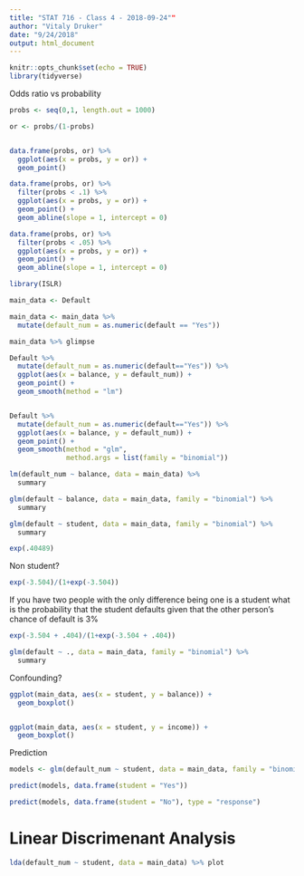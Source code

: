 ```yaml
---
title: "STAT 716 - Class 4 - 2018-09-24""
author: "Vitaly Druker"
date: "9/24/2018"
output: html_document
---
```


```r
knitr::opts_chunk$set(echo = TRUE)
library(tidyverse)
```


Odds ratio vs probability

```r
probs <- seq(0,1, length.out = 1000)

or <- probs/(1-probs)


data.frame(probs, or) %>% 
  ggplot(aes(x = probs, y = or)) + 
  geom_point()

data.frame(probs, or) %>% 
  filter(probs < .1) %>% 
  ggplot(aes(x = probs, y = or)) + 
  geom_point() + 
  geom_abline(slope = 1, intercept = 0)

data.frame(probs, or) %>% 
  filter(probs < .05) %>% 
  ggplot(aes(x = probs, y = or)) + 
  geom_point() + 
  geom_abline(slope = 1, intercept = 0)


```



```r
library(ISLR)

main_data <- Default
```





```r
main_data <- main_data %>% 
  mutate(default_num = as.numeric(default == "Yes"))

main_data %>% glimpse

```


```r
Default %>% 
  mutate(default_num = as.numeric(default=="Yes")) %>% 
  ggplot(aes(x = balance, y = default_num)) + 
  geom_point() +
  geom_smooth(method = "lm")


Default %>% 
  mutate(default_num = as.numeric(default=="Yes")) %>% 
  ggplot(aes(x = balance, y = default_num)) + 
  geom_point() +
  geom_smooth(method = "glm", 
              method.args = list(family = "binomial"))

```


```r
lm(default_num ~ balance, data = main_data) %>% 
  summary
```


```r
glm(default ~ balance, data = main_data, family = "binomial") %>% 
  summary
```

```r
glm(default ~ student, data = main_data, family = "binomial") %>% 
  summary

exp(.40489)
```


Non student?

```r
exp(-3.504)/(1+exp(-3.504))
```



If you have two people with the only difference being one is a student what is the probability that the student defaults given that the other person's chance of default is 3%

```r
exp(-3.504 + .404)/(1+exp(-3.504 + .404))
```


```r
glm(default ~ ., data = main_data, family = "binomial") %>% 
  summary
```

Confounding?


```r

ggplot(main_data, aes(x = student, y = balance)) +
  geom_boxplot()


ggplot(main_data, aes(x = student, y = income)) +
  geom_boxplot()
```

Prediction

```r

models <- glm(default_num ~ student, data = main_data, family = "binomial")

predict(models, data.frame(student = "Yes"))

predict(models, data.frame(student = "No"), type = "response")


```


# Linear Discrimenant Analysis

```r

lda(default_num ~ student, data = main_data) %>% plot

```

